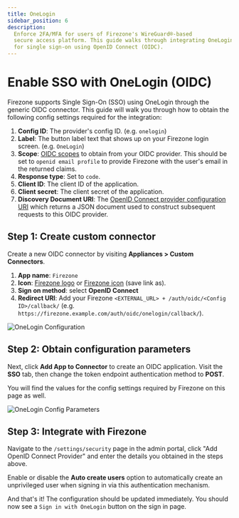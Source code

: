 ```yaml
---
title: OneLogin
sidebar_position: 6
description:
  Enforce 2FA/MFA for users of Firezone's WireGuard®-based
  secure access platform. This guide walks through integrating OneLogin
  for single sign-on using OpenID Connect (OIDC).
---
```


# Enable SSO with OneLogin (OIDC)

Firezone supports Single Sign-On (SSO) using OneLogin
through the generic OIDC connector. This guide will walk you through how to
obtain the following config settings required for the integration:

1. **Config ID**: The provider's config ID. (e.g. `onelogin`)
1. **Label**: The button label text that shows up on your Firezone login screen. (e.g. `OneLogin`)
1. **Scope**: [OIDC scopes](https://openid.net/specs/openid-connect-basic-1_0.html#Scopes)
to obtain from your OIDC provider. This should be set to `openid email profile`
to provide Firezone with the user's email in the returned claims.
1. **Response type**: Set to `code`.
1. **Client ID**: The client ID of the application.
1. **Client secret**: The client secret of the application.
1. **Discovery Document URI**: The
[OpenID Connect provider configuration URI](https://openid.net/specs/openid-connect-discovery-1_0.html#ProviderConfig)
which returns a JSON document used to construct subsequent requests to this
OIDC provider.

## Step 1: Create custom connector

Create a new OIDC connector by visiting **Appliances > Custom Connectors**.

1. **App name**: `Firezone`
1. **Icon**: [Firezone logo](https://user-images.githubusercontent.com/52545545/156854754-da66a9e1-33d5-47f5-877f-eff8b330ab2b.png)
or
[Firezone icon](https://user-images.githubusercontent.com/52545545/156854754-da66a9e1-33d5-47f5-877f-eff8b330ab2b.png)
(save link as).
1. **Sign on method**: select **OpenID Connect**
1. **Redirect URI**: Add your Firezone `<EXTERNAL_URL> + /auth/oidc/<Config ID>/callback/`
(e.g. `https://firezone.example.com/auth/oidc/onelogin/callback/`).

![OneLogin Configuration](https://user-images.githubusercontent.com/52545545/173190108-569e5cb5-e66b-4505-a4c5-fedd22872a04.png)

## Step 2: Obtain configuration parameters

Next, click **Add App to Connector** to create an OIDC application.
Visit the **SSO** tab, then change the token endpoint authentication method
to **POST**.

You will find the values for the config settings required by Firezone
on this page as well.

![OneLogin Config Parameters](https://user-images.githubusercontent.com/52545545/180120191-dfeab4ef-d7f5-4c04-a7b2-7d9338af34e6.png)

## Step 3: Integrate with Firezone

Navigate to the `/settings/security` page in the admin portal, click
"Add OpenID Connect Provider" and enter the details you obtained in the steps
above.

Enable or disable the **Auto create users** option to automatically create
an unprivileged user when signing in via this authentication mechanism.

And that's it! The configuration should be updated immediately.
You should now see a `Sign in with OneLogin` button on the sign in page.
